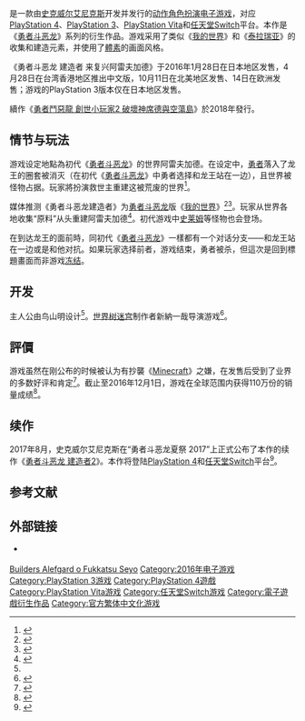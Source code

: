 {{NoteTA
| G1=Games
| G2=Square Enix
}}
{{Infobox VG
| title = 勇者斗恶龙 建造者 来复兴阿雷夫加德
| japanese = ドラゴンクエストビルダーズ アレフガルドを復活せよ
| english = Dragon Quest Builders
| image =
| genre = [[动作角色扮演游戏|动作角色扮演]]
| platforms = [[PlayStation_4|PlayStation 4]]、[[PlayStation_3|PlayStation 3]]、[[PlayStation_Vita|PlayStation Vita]]、[[任天堂Switch|任天堂Switch]]
| publisher = [[史克威尔艾尼克斯|史克威尔艾尼克斯]]
| producer = 藤本則義、白石琢磨
| director = [[堀井雄二|堀井雄二]]、新纳一哉
| composer = [[椙山浩一|椙山浩一]]
| artist = [[鸟山明|鸟山明]]
| series = [[勇者斗恶龙系列|勇者斗恶龙系列]]
| released = '''PlayStation 3'''{{Vgrelease|JP|2016-01-28}}'''PlayStation 4'''、'''PlayStation Vita'''{{Vgrelease|JP|2016-01-28|TWHK|2016-04-28<small>（中文版）</small>|NA|2016年10月11日|EU|2016年10月14日}}'''任天堂Switch'''{{Vgrelease|WW|2018-02-09|JP|2018-03-01}}
}}

{{Vgname|勇者斗恶龙 建造者 来复兴阿雷夫加德|ja=ドラゴンクエストビルダーズ アレフガルドを復活せよ|en=Dragon Quest Builders|diff=yes|cn=勇者斗恶龙 建造者 来复兴阿雷夫加德|tw=勇者鬥惡龍 創世小玩家 阿雷夫加爾德復興記}}是一款由[[史克威尔艾尼克斯|史克威尔艾尼克斯]]开发并发行的[[动作角色扮演游戏|动作角色扮演]][[电子游戏|电子游戏]]，对应[[PlayStation_4|PlayStation 4]]、[[PlayStation_3|PlayStation 3]]、[[PlayStation_Vita|PlayStation Vita]]和[[任天堂Switch|任天堂Switch]]平台。本作是《[[勇者斗恶龙系列|勇者斗恶龙]]》系列的衍生作品。游戏采用了类似《[[我的世界|我的世界]]》和《[[泰拉瑞亚|泰拉瑞亚]]》的收集和建造元素，并使用了[[體素|體素]]的画面风格。

《勇者斗恶龙 建造者 来复兴阿雷夫加德》于2016年1月28日在日本地区发售，4月28日在台湾香港地区推出中文版，10月11日在北美地区发售、14日在欧洲发售；游戏的PlayStation 3版本仅在日本地区发售。

續作《[[勇者鬥惡龍_創世小玩家2_破壞神席德與空蕩島|勇者鬥惡龍 創世小玩家2 破壞神席德與空蕩島]]》於2018年發行。

== 情节与玩法 ==
游戏设定地點為初代《[[勇者斗恶龙_(游戏)|勇者斗恶龙]]》的世界阿雷夫加德。在设定中，[[勇者_(虛構職業)|勇者]]落入了龙王的圈套被消灭（在初代《[[勇者斗恶龙_(游戏)|勇者斗恶龙]]》中勇者选择和龙王站在一边），且世界被怪物占据。玩家將扮演救世主重建这被荒废的世界<ref>{{cite web|title=『ドラクエビルダーズ』は「世界の半分をやろう」で「はい」を選んだあとの世界が舞台|url=http://www.gamespark.jp/article/2015/07/28/58875.html|publisher=Game*Spark|date=2015-07-28|accessdate=2018-08-02|language=ja}}</ref>。

媒体推测《勇者斗恶龙建造者》为[[勇者斗恶龙|勇者斗恶龙]]版《[[我的世界|我的世界]]》<ref>{{cite web|title=ドラクエ版マイクラ？『ドラゴンクエストビルダーズ』PS3/PS4/PSVitaで発売決定|url=http://weekly.ascii.jp/elem/000/000/354/354401/|publisher=週刊アスキー|date=2015-07-08|accessdate=2018-08-02|language=ja|archive-date=2017-12-22|archive-url=https://web.archive.org/web/20171222051908/http://weekly.ascii.jp/elem/000/000/354/354401/|dead-url=no}}</ref><ref>{{cite web|title=アレフガルドをブロックで作るRPG「ドラゴンクエストビルダーズ」　PS向けに今冬発売|url=http://www.itmedia.co.jp/news/articles/1507/08/news114.html|publisher=ITmedia NEWS|date=2015-07-08|accessdate=2018-08-02|language=ja|archive-date=2018-08-02|archive-url=https://web.archive.org/web/20180802162636/http://www.itmedia.co.jp/news/articles/1507/08/news114.html|dead-url=no}}</ref>。玩家从世界各地收集“原料”从头重建阿雷夫加德<ref name="siliconera_20150709">{{cite web|title=Dragon Quest Builders Is Set In The First Dragon Quest Game With Blocks|url=http://www.siliconera.com/2015/07/09/dragon-quest-builders-is-set-in-the-first-dragon-quest-game-with-blocks/|publisher=siliconera|date=2015-07-09|accessdate=2018-08-02|language=en|archive-date=2015-07-23|archive-url=https://web.archive.org/web/20150723032011/http://www.siliconera.com/2015/07/09/dragon-quest-builders-is-set-in-the-first-dragon-quest-game-with-blocks/|dead-url=no}}</ref>。初代游戏中[[史莱姆_(勇者斗恶龙)|史莱姆]]等怪物也会登场。

在到达龙王的面前時，同初代《[[勇者斗恶龙_(游戏)|勇者斗恶龙]]》一樣都有一个对话分支——和龙王站在一边或是和他对抗。如果玩家选择前者，游戏结束，勇者被杀，但這次是回到標題畫面而非游戏[[假死机|冻结]]。

== 开发 ==
主人公由鸟山明设计<ref name="siliconera_20150709" />。[[世界树迷宫|世界树迷宫]]制作者新納一哉导演游戏<ref>{{cite web|url=http://www.siliconera.com/2015/07/21/dragon-quest-builders-directed-by-etrian-odyssey-creator/|title=Dragon Quest Builders Directed By Etrian Odyssey Creator|publisher=Siliconera|date=2015-07-21|accessdate=2015-07-21|archive-date=2019-05-16|archive-url=https://web.archive.org/web/20190516072215/https://www.siliconera.com/2015/07/21/dragon-quest-builders-directed-by-etrian-odyssey-creator/|dead-url=no}}</ref>。

== 評價 ==
{{Video game reviews
<!-- Aggregators -->
| MC = PS4：83/100<ref name="MCPS4"/><br>NS：81/100<ref>{{cite web|url=http://www.metacritic.com/game/switch/dragon-quest-builders|title=DRAGON QUEST BUILDERS Switch|publisher=Metacritic|accessdate=2018-08-02|language=en}}</ref>
<!-- Reviewers -->
|Fam = 36/40<ref>{{cite web|url=http://gematsu.com/2016/01/famitsu-review-scores-issue-1416|title=Famitsu Review Scores: Issue 1416 - Gematsu|date=2016-01-19|publisher=法米通|accessdate=2018-08-02|language=ja|archive-date=2019-05-15|archive-url=https://web.archive.org/web/20190515191848/https://gematsu.com/2016/01/famitsu-review-scores-issue-1416|dead-url=no}}</ref>
|IGN = 8.9/10<ref>{{cite web|last1=Smith|first1=Rob|title=Dragon Quest Builders Review|url=http://uk.ign.com/articles/2016/10/08/dragon-quest-builders-review|website=IGN|publisher=Ziff Davis|accessdate=2017-12-18|date=2016-10-07}}</ref>
|GSpot = 8/10<ref>{{cite web|last1=Concepcion|first1=Miguel|title=Dragon Quest Builders Review|url=https://www.gamespot.com/reviews/dragon-quest-builders-review/1900-6416573/|website=GameSpot|publisher=CBS Interactive|accessdate=2017-12-18|date=2016-11-16|archive-date=2016-11-25|archive-url=https://web.archive.org/web/20161125055436/http://www.gamespot.com/reviews/dragon-quest-builders-review/1900-6416573/|dead-url=no}}</ref>
}}
游戏虽然在刚公布的时候被认为有抄襲《[[Minecraft|Minecraft]]》之嫌，在发售后受到了业界的多数好评和肯定<ref name="MCPS4">{{cite web|url=http://www.metacritic.com/game/playstation-4/dragon-quest-builders|title=DRAGON QUEST BUILDERS PlayStation 4|publisher=Metacritic|accessdate=2018-08-02|language=en}}</ref>。截止至2016年12月1日，游戏在全球范围内获得110万份的销量成绩<ref>{{cite web|title=PS4/PS3/PS Vita「ドラゴンクエストビルダーズ　アレフガルドを復活せよ」が世界販売本数110万本を達成！一部特典アイテムが無料配信|url=http://www.gamer.ne.jp/news/201612010014/|publisher=Gamer|date=2016-12-01|accessdate=2018-08-02|language=ja}}</ref>。

== 续作 ==
2017年8月，史克威尔艾尼克斯在“勇者斗恶龙夏祭 2017”上正式公布了本作的续作《[[勇者鬥惡龍_創世小玩家2_破壞神席德與空蕩之島|勇者斗恶龙 建造者2]]》。本作将登陆[[PlayStation_4|PlayStation 4]]和[[任天堂Switch|任天堂Switch]]平台<ref>{{cite web|url=http://www.vgtime.com/topic/737725.jhtml|title=《勇者斗恶龙 建造者2》公布，登陆PS4/Switch|date=2017-08-06|publisher=游戏时光|accessdate=2018-08-02|language=zh}}</ref>。

== 参考文献 ==
{{Reflist|20em}}

== 外部链接 ==
* {{Official|http://www.dragonquest.jp/builders/}} {{Ja icon}}

{{勇者鬥惡龍系列}}

{{DEFAULTSORT:Dragon Quest Builders Alefgard o Fukkatsu Seyo}}
[[Category:勇者鬥惡龍系列電子遊戲|Builders Alefgard o Fukkatsu Seyo]]
[[Category:2016年电子游戏|Category:2016年电子游戏]]
[[Category:PlayStation_3游戏|Category:PlayStation 3游戏]]
[[Category:PlayStation_4遊戲|Category:PlayStation 4遊戲]]
[[Category:PlayStation_Vita游戏|Category:PlayStation Vita游戏]]
[[Category:任天堂Switch游戏|Category:任天堂Switch游戏]]
[[Category:電子遊戲衍生作品|Category:電子遊戲衍生作品]]
[[Category:官方繁体中文化游戏|Category:官方繁体中文化游戏]]